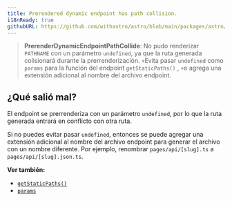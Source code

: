 ```yaml
---
title: Prerendered dynamic endpoint has path collision.
i18nReady: true
githubURL: https://github.com/withastro/astro/blob/main/packages/astro/src/core/errors/errors-data.ts
---
```


> **PrerenderDynamicEndpointPathCollide**: No pudo renderizar `PATHNAME` con un parámetro `undefined`, ya que la ruta generada colisionará durante la prerrenderización. ` +
            `Evita pasar `undefined` como `params` para la función del endpoint `getStaticPaths()` , ` +
            `o agrega una extensión adicional al nombre del archivo endpoint.

## ¿Qué salió mal?
El endpoint se prerrenderiza con un parámetro `undefined`, por lo que la ruta generada entrará en conflicto con otra ruta.

Si no puedes evitar pasar `undefined`, entonces se puede agregar una extensión adicional al nombre del archivo endpoint para generar el archivo con un nombre diferente. Por ejemplo, renombrar `pages/api/[slug].ts` a `pages/api/[slug].json.ts`.

**Ver también:**
-  [`getStaticPaths()`](/es/reference/api-reference/#getstaticpaths)
-  [`params`](/es/reference/api-reference/#params)
